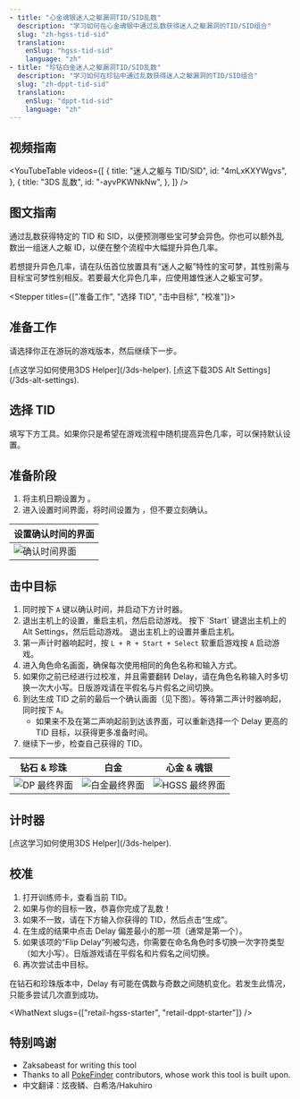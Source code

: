 ```yaml
---
- title: "心金魂银迷人之躯漏洞TID/SID乱数"
  description: "学习如何在心金魂银中通过乱数获得迷人之躯漏洞的TID/SID组合"
  slug: "zh-hgss-tid-sid"
  translation:
    enSlug: "hgss-tid-sid"
    language: "zh"
- title: "珍钻白金迷人之躯漏洞TID/SID乱数"
  description: "学习如何在珍钻中通过乱数获得迷人之躯漏洞的TID/SID组合"
  slug: "zh-dppt-tid-sid"
  translation:
    enSlug: "dppt-tid-sid"
    language: "zh"
---
```


## 视频指南

<YouTubeTable
  videos={[
    {
      title: "迷人之躯与 TID/SID",
      id: "4mLxKXYWgvs",
    },
    {
      title: "3DS 乱数",
      id: "-ayvPKWNkNw",
    },
  ]}
/>

## 图文指南

<Alert
  showIcon
  type="info"
  message="本指南为互动形式，步骤会根据你的设置动态更新！"
/>

<Gist>
  通过乱数获得特定的 TID 和
  SID，以便预测哪些宝可梦会异色。你也可以额外乱数出一组迷人之躯
  ID，以便在整个流程中大幅提升异色几率。
</Gist>

若想提升异色几率，请在队伍首位放置具有“迷人之躯”特性的宝可梦，其性别需与目标宝可梦性别相反。若要最大化异色几率，应使用雄性迷人之躯宝可梦。

<Stepper titles={["准备工作", "选择 TID", "击中目标", "校准"]}>

<Step step={0}>

## 准备工作

请选择你正在游玩的游戏版本，然后继续下一步。

<Gen4IdSetup />

<Id4ShowIf is3dsNormalSettings>
  [点这学习如何使用3DS Helper](/3ds-helper).
</Id4ShowIf>

<Id4ShowIf is3dsAltSettings>
  [点这下载3DS Alt Settings](/3ds-alt-settings).
</Id4ShowIf>

</Step>

<Step step={1}>

## 选择 TID

填写下方工具。如果你只是希望在游戏流程中随机提高异色几率，可以保持默认设置。

<Id4Searcher />

</Step>

<Step step={2}>

## 准备阶段

1. 将主机日期设置为 **<Id4ConsoleSetDateString format="date" />**。
2. 进入设置时间界面，将时间设置为 **<Id4ConsoleSetDateString format="time" />**，但不要立刻确认。

| 设置确认时间的界面                                              |
| --------------------------------------------------------------- |
| ![确认时间界面](/images/HeartGold-SoulSilver/SetTimeScreen.jpg) |

## 击中目标

1. 同时按下 `A` 键以确认时间，并启动下方计时器。
2. <Id4ShowIf is3dsNormalSettings>
     退出主机上的设置，重启主机，然后启动游戏。
   </Id4ShowIf>
   <Id4ShowIf is3dsAltSettings>
     按下 `Start` 键退出主机上的Alt Settings，然后启动游戏。
   </Id4ShowIf>
   <Id4ShowIf isNdsDsi>退出主机上的设置并重启主机。</Id4ShowIf>
3. 第一声计时器响起时，<Id4ShowIf is3dsNormalSettings is3dsAltSettings>按 `L + R + Start + Select` 软重启游戏</Id4ShowIf><Id4ShowIf isNdsDsi>按 `A` 启动游戏</Id4ShowIf>。
4. 进入角色命名画面，确保每次使用相同的角色名称和输入方式。
5. 如果你之前已经进行过校准，并且需要翻转 Delay，请在角色名称输入时多切换一次大小写。日版游戏请在平假名与片假名之间切换。
6. 到达生成 TID 之前的最后一个确认画面（见下图）。等待第二声计时器响起，同时按下 `A`。
   - 如果来不及在第二声响起前到达该界面，可以重新选择一个 Delay 更高的 TID 目标，以获得更多准备时间。
7. 继续下一步，检查自己获得的 TID。

| 钻石 & 珍珠                                                             | 白金                                                                           | 心金 & 魂银                                                           |
| ----------------------------------------------------------------------- | ------------------------------------------------------------------------------ | --------------------------------------------------------------------- |
| ![DP 最终界面](/images/Diamond-Pearl-Platinum/TID/DPTIDFinalScreen.png) | ![白金最终界面](/images/Diamond-Pearl-Platinum/TID/PlatinumTIDFinalScreen.png) | ![HGSS 最终界面](/images/HeartGold-SoulSilver/HGSSTIDFinalScreen.png) |

## 计时器

<Id4ShowIf is3dsNormalSettings>
  [点这学习如何使用3DS Helper](/3ds-helper).
</Id4ShowIf>

<Id4Timer />

</Step>

<Step step={3}>

## 校准

1. 打开训练师卡，查看当前 TID。
2. 如果与你的目标一致，恭喜你完成了乱数！
3. 如果不一致，请在下方输入你获得的 TID，然后点击“生成”。
4. 在生成的结果中点击 Delay 偏差最小的那一项（通常是第一个）。
5. 如果该项的“Flip Delay”列被勾选，你需要在命名角色时多切换一次字符类型（如大小写）。日版游戏请在平假名和片假名之间切换。
6. 再次尝试击中目标。

在钻石和珍珠版本中，Delay 有可能在偶数与奇数之间随机变化。若发生此情况，只能多尝试几次直到成功。

<CalibrateId4 />

</Step>

</Stepper>

<WhatNext slugs={["retail-hgss-starter", "retail-dppt-starter"]} />

## 特别鸣谢

- Zaksabeast for writing this tool
- Thanks to all [PokeFinder](https://github.com/Admiral-Fish/PokeFinder) contributors, whose work this tool is built upon.
- 中文翻译：炫夜鳞、白希洛/Hakuhiro

